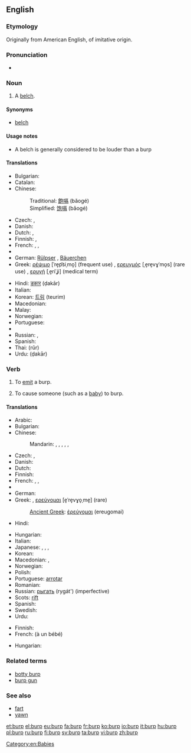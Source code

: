 ==English==

===Etymology===
Originally from American English, of imitative origin.

===Pronunciation===
* {{rhymes|ɜː(r)p}}

===Noun===
{{en-noun}}

# A [[belch]].

====Synonyms====
* [[belch]]

====Usage notes====
* A belch is generally considered to be louder than a burp

====Translations====
{{trans-top|a louder belch}}
* Bulgarian: {{t-|bg|оригване}}
* Catalan: {{t-|ca|rot|m}}
* Chinese:
*: Traditional: [[飽嗝]] (bǎogé)
*: Simplified: [[饱嗝]] (bǎogé)
* Czech: {{t-|cs|říhnutí|n}}, {{t-|cs|krknutí|n}}
* Danish: {{t-|da|bøvs|n|c}}
* Dutch: {{t+|nl|boer}}, {{t+|nl|oprisping}}
* Finnish: {{t-|fi|röyhtäys}}, {{t+|fi|röyhtäisy}}
* French: {{t+|fr|rot|m}}, {{t+|fr|renvoi|m}}, {{t+|fr|éructation|f}}
* {{trreq|Georgian}}
* German: [[Rülpser]] {{m}}, [[Bäuerchen]] {{n}}
* Greek: [[ρέψιμο]] [ˈre̞p͡siˌmo̞] (frequent use) {{n}}, [[ερευγμός]] [ˌe̞re̞vɣˈmo̞s] (rare use) {{m}}, [[ερυγή]] [ˌe̞riˈʝi] (medical term) {{f}}
{{trans-mid}}
* Hindi: [[डकार]] (ḍakār) {{f}}
* Italian: {{t+|it|rutto|m}}
* Korean: [[트림]] (teurim)
* Macedonian: {{t|mk|ждригање|n|tr=ždríganje|sc=Cyrl}}
* Malay: {{t-|ms|sendawa}}
* Norwegian: {{t-|no|rap|n}}
* Portuguese: {{t+|pt|arroto|m}}
* {{trreq|Romanian}}
* Russian: {{t+|ru|отрыжка|f|tr=otrýžka}},  {{t+|ru|рыгание|n|tr=rygánije}}
* Spanish: {{t+|es|eructo|m}}
* Thai: {{Thai|[[เรอ]]}} (rŭr)
* Urdu: {{ur-Arab|[[ڈکار]]}} (ḍakār) {{f}}
{{trans-bottom}}

===Verb===
{{en-verb}}

# {{intransitive}} To [[emit]] a burp.
# {{transitive}} To cause someone (such as a [[baby]]) to burp.

====Translations====
{{trans-top|to emit a burp}}
* Arabic: {{t-|ar|تجشؤ|tr=tajashshu'a}}
* Bulgarian: {{t-|bg|оригвам се|tr=origvam se}}
* Chinese:
*: Mandarin: {{t|cmn|打嗝|tr=dǎ gé|sc=Hani}}, {{t|cmn|噯氣|sc=Hani}},  {{t|cmn|嗳气|tr=ǎiqì|sc=Hani}},  {{t|cmn|飽嗝|sc=Hani}},  {{t|cmn|饱嗝|tr=bǎogé|sc=Hani}},  {{t-|cmn|嗝|tr=gé|sc=Hani}}
* Czech: {{t-|cs|říhnout}}, {{t-|cs|krknout}}
* Danish: {{t-|da|bøvse}}
* Dutch: {{t+|nl|boeren}}
* Finnish: {{t+|fi|röyhtäistä}}
* French: {{t+|fr|roter}}, {{t-|fr|faire un rot}}, {{t+|fr|éructer}}
* {{trreq|Georgian}}
* German: {{t+|de|rülpsen}}
* Greek: {{t+|el|ρεύομαι|tr=revomai}}, [[ερεύγομαι]] [e̞ˈre̞vɣo̞ˌme̞] (rare)
*: [[Ancient Greek]]: [[ἐρεύγομαι]] (ereugomai)
* Hindi: {{t-|hi|डकारना|tr=ḍakārnā}}
{{trans-mid}}
* Hungarian: {{t+|hu|böfög}}
* Italian: {{t-|it|ruttare}}
* Japanese: {{t+|ja|げっぷ|alt=げっぷする|tr=geppu-suru}},  {{t-|ja|うっぷ|alt=うっぷする|tr=uppu-suru}},  {{t+|ja|おくび|alt=おくびする|tr=okubi-suru}},  {{t-|ja|噫気|alt=噫気する |tr=あいきする , aiki-suru}}
* Korean: {{t+|ko|트림|alt=트림하다 |tr=teurim-hada|sc=Hang}}
* Macedonian: {{t|mk|ждрига|tr=ždríga|sc=Cyrl}}, {{t|mk|подригнува|tr=podrígnuva|sc=Cyrl}}
* Norwegian: {{t+|no|rape}}
* Polish: {{t+|pl|bekać}}
* Portuguese: [[arrotar]] {{qualifier|Brazil}}
* Romanian: {{t|ro|râgâi}}
* Russian: [[рыгать]] (rygát') (imperfective)
* Scots: [[rift#Scots|rift]]
* Spanish: {{t+|es|eructar}}
* Swedish: {{t+|sv|rapa}}
* Urdu: {{t-|ur|ڈکارنا|tr=ḍakārnā}}
{{trans-bottom}}

{{trans-top|to burp someone}}
* Finnish: {{t-|fi|röyhtäyttää}}
* French: {{t+|fr|faire}} {{t-|fr|faire son rot}} (à un bébé)
{{trans-mid}}
* Hungarian: {{t-|hu|büfiztet}}
{{trans-bottom}}

===Related terms===
* [[botty burp]]
* [[burp gun]]

===See also===
* [[fart]] <!-- emit air at the other end -->
* [[yawn]] <!-- intake air, rather than emit -->

[[Category:en:Babies]]

[[et:burp]]
[[el:burp]]
[[eu:burp]]
[[fa:burp]]
[[fr:burp]]
[[ko:burp]]
[[io:burp]]
[[it:burp]]
[[hu:burp]]
[[pl:burp]]
[[ru:burp]]
[[fi:burp]]
[[sv:burp]]
[[ta:burp]]
[[vi:burp]]
[[zh:burp]]